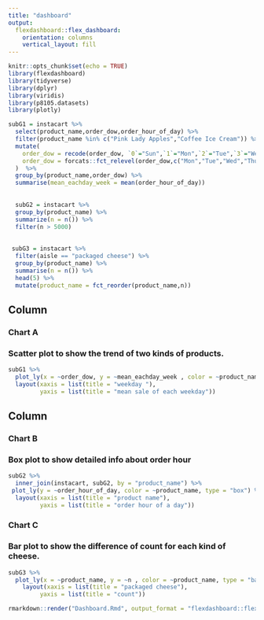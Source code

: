 ```yaml
---
title: "dashboard"
output: 
  flexdashboard::flex_dashboard:
    orientation: columns
    vertical_layout: fill
---
```


```r
knitr::opts_chunk$set(echo = TRUE)
library(flexdashboard)
library(tidyverse)
library(dplyr)
library(viridis)
library(p8105.datasets)
library(plotly)

subG1 = instacart %>% 
  select(product_name,order_dow,order_hour_of_day) %>% 
  filter(product_name %in% c("Pink Lady Apples","Coffee Ice Cream")) %>% 
  mutate(
    order_dow = recode(order_dow, `0`="Sun",`1`="Mon",`2`="Tue",`3`="Wed",`4`="Thur",`5`="Fri",`6`="Sat"),
    order_dow = forcats::fct_relevel(order_dow,c("Mon","Tue","Wed","Thur","Fri","Sat","Sun"))
  )  %>% 
  group_by(product_name,order_dow) %>% 
  summarise(mean_eachday_week = mean(order_hour_of_day))  
   
  
  subG2 = instacart %>% 
  group_by(product_name) %>% 
  summarize(n = n()) %>% 
  filter(n > 5000)
  
 
 subG3 = instacart %>% 
  filter(aisle == "packaged cheese") %>% 
  group_by(product_name) %>% 
  summarise(n = n()) %>% 
  head(5) %>% 
  mutate(product_name = fct_reorder(product_name,n))
```

Column {data-width=650}
-----------------------------------------------------------------------

### Chart A
### Scatter plot to show the trend of two kinds of products.

```r
subG1 %>% 
  plot_ly(x = ~order_dow, y = ~mean_eachday_week , color = ~product_name, type = "scatter", mode="line") %>% 
  layout(xaxis = list(title = "weekday "),
         yaxis = list(title = "mean sale of each weekday"))
```

Column {data-width=350}
-----------------------------------------------------------------------

### Chart B
### Box plot to show detailed info about order hour

```r
subG2 %>% 
  inner_join(instacart, subG2, by = "product_name") %>% 
 plot_ly(y = ~order_hour_of_day, color = ~product_name, type = "box") %>% 
  layout(xaxis = list(title = "product name"),
         yaxis = list(title = "order hour of a day"))
```

### Chart C
### Bar plot to show the difference of count for each kind of cheese. 

```r
subG3 %>% 
  plot_ly(x = ~product_name, y = ~n , color = ~product_name, type = "bar") %>%
    layout(xaxis = list(title = "packaged cheese"),
         yaxis = list(title = "count"))
```

```r
rmarkdown::render("Dashboard.Rmd", output_format = "flexdashboard::flex_dashboard")
```

